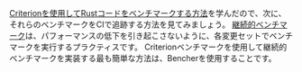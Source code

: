 [Criterionを使用してRustコードをベンチマークする方法][learn criterion]を学んだので、次に、それらのベンチマークをCIで追跡する方法を見てみましょう。
[継続的ベンチマーク][continuous benchmarking]は、パフォーマンスの低下を引き起こさないように、各変更セットでベンチマークを実行するプラクティスです。
Criterionベンチマークを使用して継続的ベンチマークを実装する最も簡単な方法は、Bencherを使用することです。

[learn criterion]: /ja/learn/benchmarking/rust/criterion
[continuous benchmarking]: /ja/docs/explanation/continuous-benchmarking/